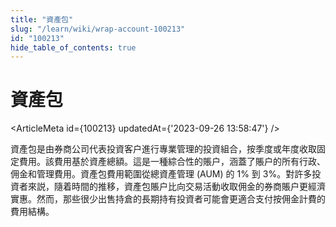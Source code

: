 ```yaml
---
title: "資產包"
slug: "/learn/wiki/wrap-account-100213"
id: "100213"
hide_table_of_contents: true
---
```



# 資產包

<ArticleMeta id={100213} updatedAt={'2023-09-26 13:58:47'} />
<div className='border-solid border-b border-t-0 my-4 border-[var(--ifm-color-gray-300)]' />

資產包是由券商公司代表投資客户進行專業管理的投資組合，按季度或年度收取固定費用。該費用基於資產總額。這是一種綜合性的賬户，涵蓋了賬户的所有行政、佣金和管理費用。資產包費用範圍從總資產管理 (AUM) 的 1% 到 3%。對許多投資者來説，隨着時間的推移，資產包賬户比向交易活動收取佣金的券商賬户更經濟實惠。然而，那些很少出售持倉的長期持有投資者可能會更適合支付按佣金計費的費用結構。
